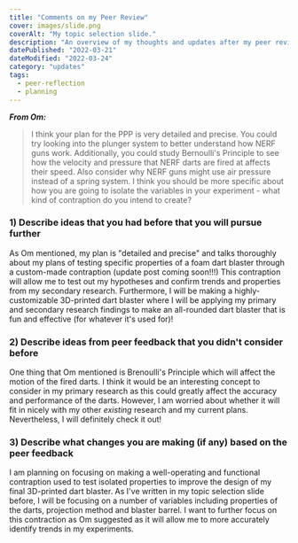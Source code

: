 ```yaml
---
title: "Comments on my Peer Review"
cover: images/slide.png
coverAlt: "My topic selection slide."
description: "An overview of my thoughts and updates after my peer review"
datePublished: "2022-03-21"
dateModified: "2022-03-24"
category: "updates"
tags:
  - peer-reflection
  - planning
---
```


__***From Om:***__
> I think your plan for the PPP is very detailed and precise. You could try looking into the plunger system to better understand how NERF guns work. Additionally, you could study Bernoulli's Principle to see how the velocity and pressure that NERF darts are fired at affects their speed. Also consider why NERF guns might use air pressure instead of a spring system. I think you should be more specific about how you are going to isolate the variables in your experiment - what kind of contraption do you intend to create?

### 1) Describe ideas that you had before that you will pursue further
As Om mentioned, my plan is "detailed and precise" and talks thoroughly about my plans of testing specific properties of a foam dart blaster through a custom-made contraption (update post coming soon!!!) This contraption will allow me to test out my hypotheses and confirm trends and properties from my secondary research. Furthermore, I will be making a highly-customizable 3D-printed dart blaster where I will be applying my primary and secondary research findings to make an all-rounded dart blaster that is fun and effective (for whatever it's used for)!

### 2) Describe ideas from peer feedback that you didn't consider before
One thing that Om mentioned is Brenoulli's Principle which will affect the motion of the fired darts. I think it would be an interesting concept to consider in my primary research as this could greatly affect the accuracy and performance of the darts. However, I am worried about whether it will fit in nicely with my other *existing* research and my current plans. Nevertheless, I will definitely check it out!

### 3) Describe what changes you are making (if any) based on the peer feedback
I am planning on focusing on making a well-operating and functional contraption used to test isolated properties to improve the design of my final 3D-printed dart blaster. As I've written in my topic selection slide before, I will be focusing on a number of variables including properties of the darts, projection method and blaster barrel. I want to further focus on this contraction as Om suggested as it will allow me to more accurately identify trends in my experiments.

